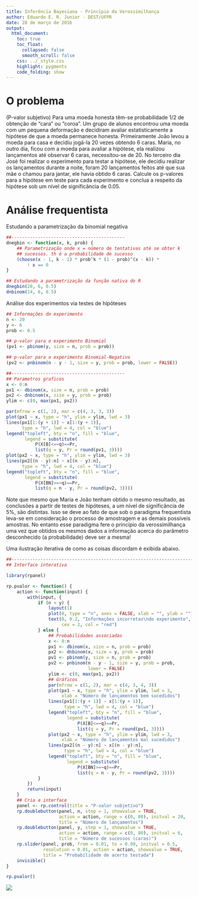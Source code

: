 ```yaml
---
title: Inferência Bayesiana - Princípio da Verossimilhança
author: Eduardo E. R. Junior - DEST/UFPR
date: 28 de março de 2016
output:
  html_document:
    toc: true
    toc_float:
      collapsed: false
      smooth_scroll: false
    css: ../_style.css
    highlight: pygments
    code_folding: show
---
```



# O problema #

(P-valor subjetivo) Para uma moeda honesta têm-se probabilidade 1/2 de
obtenção de "cara" ou "coroa". Um grupo de alunos encontrou uma moeda
com um pequena deformação e decidiram avaliar estatisticamente a
hipótese de que a moeda permanece honesta. Primeiramente João levou a
moeda para casa e decidiu jogá-la 20 vezes obtendo 6 caras. Maria, no
outro dia, ficou com a moeda para avaliar a hipótese, ela realizou
lançamentos até observar 6 caras, necessitou-se de 20. No terceiro dia
José foi realizar o experimento para testar a hipótese, ele decidiu
realizar os lançamentos durante a noite, foram 20 lançamentos feitos até
que sua mãe o chamou para jantar, ele havia obtido 6 caras. Calcule os
p-valores para a hipótese em teste para cada experimento e conclua a
respeito da hipótese sob um nível de significância de 0.05.

# Análise frequentista #

Estudando a parametrização da binomial negativa

```r
##-------------------------------------------
dnegbin <- function(x, k, prob) {
    ## Parametrização onde x = número de tentativas até se obter k
    ## sucessos. th é a probabilidade de sucesso
    (choose(x - 1, k - 1) * prob^k * (1 - prob)^(x - k)) *
        ! x == 0
}

## Estudando a parametrização da função nativa do R
dnegbin(20, 6, 0.5)
dnbinom(14, 6, 0.5)

```

Análise dos experimentos via testes de hipóteses

```r

## Informações do experimento
n <- 20
y <- 6
prob <- 0.5

## p-valor para o experimento Binomial
(pv1 <- pbinom(y, size = n, prob = prob))

## p-valor para o experimento Binomial-Negativo
(pv2 <- pnbinom(n - y - 1, size = y, prob = prob, lower = FALSE))

##-------------------------------------------
## Parametros graficos
x <- 0:n
px1 <- dbinom(x, size = n, prob = prob)
px2 <- dnbinom(x, size = y, prob = prob)
ylim <- c(0, max(px1, px2))

par(mfrow = c(1, 2), mar = c(4, 3, 3, 3))
plot(px1 ~ x, type = "h", ylim = ylim, lwd = 3)
lines(px1[1:(y + 1)] ~ x[1:(y + 1)],
      type = "h", lwd = 4, col = "blue")
legend("topleft", bty = "n", fill = "blue",
       legend = substitute(
           P(X[B]<=~q)==Pr,
           list(q = y, Pr = round(pv1, 3))))
plot(px2 ~ x, type = "h", ylim = ylim, lwd = 3)
lines(px2[(n - y):n] ~ x[(n - y):n],
      type = "h", lwd = 4, col = "blue")
legend("topleft", bty = "n", fill = "blue",
       legend = substitute(
           P(X[BN]>=~q)==Pr,
           list(q = n - y, Pr = round(pv2, 3))))

```

Note que mesmo que Maria e João tenham obtido o mesmo resultado, as
conclusões a partir de testes de hipóteses, a um nível de significância
de 5\%, são distintas. Isso se deve ao fato de que sob o paradigma
frequentista leva-se em consideração o processo de amostragem e as
demais possíveis amostras. No entanto esse paradigma fere o princípio da
verossimilhança uma vez que obtidos os mesmos dados a informação acerca
do parâmetro desconhecido (a probabilidade) deve ser a mesma!

Uma ilustração iterativa de como as coisas discordam é exibida abaixo.

```r

##----------------------------------------------------------------------
## Interface interativa

library(rpanel)

rp.pvalor <- function() {
    action <- function(input) {
        with(input, {
            if (n < y) {
                layout(1)
                plot(0, type = "n", axes = FALSE, xlab = "", ylab = "")
                text(0, 0.2, "Informações incorretas\ndo experimento",
                     cex = 2, col = "red")
            } else {
                ## Probabilidades associadas
                x <- 0:n
                px1 <- dbinom(x, size = n, prob = prob)
                px2 <- dnbinom(x, size = y, prob = prob)
                pv1 <- pbinom(y, size = n, prob = prob)
                pv2 <- pnbinom(n - y - 1, size = y, prob = prob,
                               lower = FALSE)
                ylim <- c(0, max(px1, px2))
                ## Gráficos
                par(mfrow = c(1, 2), mar = c(4, 3, 4, 3))
                plot(px1 ~ x, type = "h", ylim = ylim, lwd = 3,
                     xlab = "Número de lançamentos bem sucedidos")
                lines(px1[1:(y + 1)] ~ x[1:(y + 1)],
                      type = "h", lwd = 4, col = "blue")
                legend("topleft", bty = "n", fill = "blue",
                       legend = substitute(
                           P(X[B]<=~q)==Pr,
                           list(q = y, Pr = round(pv1, 3))))
                plot(px2 ~ x, type = "h", ylim = ylim, lwd = 3,
                     xlab = "Número de lançamentos mal sucedidos")
                lines(px2[(n - y):n] ~ x[(n - y):n],
                      type = "h", lwd = 4, col = "blue")
                legend("topleft", bty = "n", fill = "blue",
                       legend = substitute(
                           P(X[BN]>=~q)==Pr,
                           list(q = n - y, Pr = round(pv2, 3))))
            }
        })
        return(input)
    }
    ## Cria a interface
    panel <- rp.control(title = "P-valor subjetivo")
    rp.doublebutton(panel, n, step = 1, showvalue = TRUE,
                    action = action, range = c(0, 80), initval = 20,
                    title = "Número de lançamentos")
    rp.doublebutton(panel, y, step = 1, showvalue = TRUE,
                    action = action, range = c(0, 80), initval = 6,
                    title = "Número de sucessos (caras)")
    rp.slider(panel, prob, from = 0.01, to = 0.99, initval = 0.5,
              resolution = 0.01, action = action, showvalue = TRUE,
              title = "Probabilidade de acerto testada")
    invisible()
}

rp.pvalor()

```

![](pvalor.gif)
